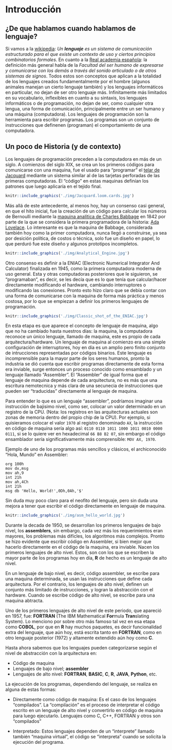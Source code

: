# Introducción {#intro}

## ¿De que hablamos cuando hablamos de lenguaje?

Si vamos a la [wikipedia](https://es.wikipedia.org/wiki/Lenguaje): _Un **lenguaje** es un sistema de comunicación estructurado para el que existe un contexto de uso y ciertos principios combinatorios formales_. En cuanto a la [Real academia española](http://dle.rae.es/?id=N7BnIFO): la definición más general habla de la _Facultad del ser humano de expresarse y comunicarse con los demás a través del sonido articulado o de otros sistemas de signos_. Todos estos son conceptos que aplican a la totalidad de los lenguajes creados fundamentalmente por el hombre (algunos animales manejan un cierto lenguaje también) y los lenguajes informáticos en particular, no dejan de ser otro lenguaje más. Infinitamente más limitados en su vocabulario, inflexibles en cuanto a su sintaxis, los lenguajes informáticos o de programación, no dejan de ser, como cualquier otra lengua, una forma de comunicación, principalmente entre un ser humano y una máquina (computadora). Los lenguajes de programación son la herramienta para escribir programas. Los programas son un conjunto de instrucciones que definenen (programan) el comportamiento de una computadora.


## Un poco de Historia (y de contexto)

Los lenguajes de programación preceden a la computadora en más de un siglo. A comienzos del siglo XIX, se crea un los primeros códigos para comunicarse con una maquina, fue el usado para "programar" el [telar de Jacquard](https://es.wikipedia.org/wiki/Telar_de_Jacquard) mediante un sistema similar al de las tarjetas perforadas de las primeras computadoras. El "código" en estas maquinas definían los patrones que luego aplicaría en el tejido final. 

```r
knitr::include_graphics('./img/Jacquard.loom.cards.jpg')
```

Más allá de este antecedente, al menos hoy, hay un consenso casi general, en que el hito inicial, fue la creación de un código para calcular los números de Bernoulli mediante la [maquina analítica de Charles Babbage](https://es.wikipedia.org/wiki/M%C3%A1quina_anal%C3%ADtica) en 1842 por parte de la que se considera la primera programadora de la historia: [Ada Lovelace](https://es.wikipedia.org/wiki/Ada_Lovelace). Lo interesante es que la maquina de Babbage, considerada también hoy como la primer computadora, nunca llegó a construirse, ya sea por desición política, de costos o técnica, solo fue un diseño en papel, lo que perduró fue este diseño y algunos prototipos incompletos.

```r
knitr::include_graphics('./img/Analytical_Engine.jpg')
```

Otro consenso es definir a la ENIAC (Electronic Numerical Integrator And Calculator) finalizada en 1945, como la primera computadora moderna de uso general. Esta y otras computadoras posteriores que le siguieron, se "programaban", es decir, se les decía que es lo que tenía que calcular/hacer directamente modificando el hardware, cambiando interruptores o modificando las conexiones. Pronto esto hizo claro que se debía contar con una forma de comunicarse con la maquina de forma más práctica y menos costosa, por lo que se empiezan a definir los primeros lenguajes de programación. 

```r
knitr::include_graphics('./img/Classic_shot_of_the_ENIAC.jpg')
```

En esta etapa es que aparece el concepto de lenguaje de maquina, algo que no ha cambiado hasta nuestros días: la maquina, la computadora reconoce un único lenguaje, llamado de maquina, este es propio de cada arquitectura/hardware. Un lenguaje de maquina al comienzo era una simple configuración de interruptores, hoy en día es un amplio pero finito conjunto de intrucciones representadas por códigos binarios. Este lenguaje es incomprensible para la mayor parte de los seres humanos, pronto la industria se dió cuenta que escribir programas directamente de esta forma era inviable, surge entonces un proceso conocido como ensamblado y un lenguaje llamado "Assembler". El "Assembler" de igual forma que el lenguaje de maquina depende de cada arquitectura, no es más que una escritura nemotecnica y más clara de una secunecia de instrucciones que pueden ser "traducidas" directamente al lenguaje de maquina. 

Para entender lo que es un lenguaje "assembler", podríamos imaginar una instrucción de bajisimo nivel, como ser, colocar un valor determinado en un registro de la CPU. (Nota: los registros en las arquitecturas actuales son zonas de memoria dentro del propio chip de la CPU). Por ejemplo, si quisieramos colocar el valor `1970` al registro denominado `AX`, la instrucción en código de maquina sería algo así: `0110 0110 1011 1000 1011 0010 0000 0111`, si se lo quiere ver en hexadecimal `66 B8 B2 07`, sin embargo el código ensamblador sería significativamente más comprensible: `MOV AX, 1970`.


Ejemplo de uno de los programas más sencillos y clásicos, el archiconocido "Hola, Mundo" en Assembler:

```
org 100h
mov dx,msg
mov ah,9
int 21h
mov ah,4Ch
int 21h
msg db 'Hello, World!',0Dh,0Ah,'$'
```

Sin duda muy poco claro para el neofito del lenguaje, pero sin duda una mejora a tener que escribir el código directamente en lenguaje de maquina.


```r
knitr::include_graphics('./img/asm_hello_world.jpg')
```

Durante la decada de 1950, se desarrollan los primeros lenguajes de bajo nivel, los **assemblers**, sin embargo, cada vez más los requerimientos eran mayores, los problemas más difícles, los algoritmos más complejos. Pronto se hizo evidente que escribir código en Assembler, si bien mejor que hacerlo directamente en el código de la maquina, era inviable. Nacen los primeros lenguajes de alto nivel. Estos, son con los que se escriben la mayor parte de los programas hoy en día, **R** de hecho es un lenguaje de alto nivel. 

En un lenguaje de bajo nivel, es decir, código assembler, se escribe para una maquina determinada, se usan las instrucciones que define cada arquitectura. Por el contrario, los lenguajes de alto nivel, definen un conjunto más limitado de instrucciones, y logran la abstracción con el hardware. Cuando se escribe código de alto nivel, se escribe para una maquina abtracta. 

Uno de los primeros lenguajes de alto nivel de este periodo, que apareció en 1957, fue: **FORTRAN** (The IBM Mathematical **For**mula **Tran**slating System). Lo menciono por sobre otro más famoso tal vez en esa etapa como **COBOL**, por que en **R** hay muchos paquetes, es decir funcionalidad extra del lenguaje, que aún hoy, está escrita tanto en **FORTRAN**, como en otro lenguaje posterior (1972) y altamente extendido aún hoy como **C**. 

Hasta ahora sabemos que los lenguajes pueden categorizarse según el nivel de abstracción con la arquitectura en:

* Código de maquina
* Lenguajes de bajo nivel; **assembler**
* Lenguajes de alto nivel: **FORTRAN**, **BASIC**, **C**, **R**, **JAVA**, **Python**, etc.

La ejecución de los programas, dependiendo del lenguaje, se realiza en alguna de estas formas:

* Directamente como código de maquina: Es el caso de los lenguajes "compilados". La "compilación" es el proceso de interpretar el código escrito en un lenguaje de alto nivel y convertirlo en código de maquina para luego ejecutarlo. Lenguajes como C, C++, FORTRAN y otros son "compilados"

* Interpretado: Estos lenguajes dependen de un "interprete" llamado también "maquina virtual", el código se "interpreta" cuando se solicita la ejecución del programa.

